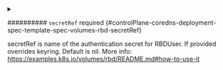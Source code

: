 

<PartialMonitors />


<PartialImage />


<PartialFstype />


<PartialPool />


<PartialUser />


<PartialKeyring />



<details className="config-field" data-expandable="true">
<summary>

########## `secretRef` <span className="config-field-required" data-required="false">required</span> <span className="config-field-type"></span> <span className="config-field-default"></span> <span className="config-field-enum"></span> {#controlPlane-coredns-deployment-spec-template-spec-volumes-rbd-secretRef}

secretRef is name of the authentication secret for RBDUser. If provided
overrides keyring.
Default is nil.
More info: https://examples.k8s.io/volumes/rbd/README.md#how-to-use-it

</summary>

<PartialSecretrefreference />


</details>


<PartialReadonly />
